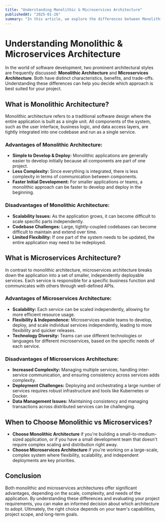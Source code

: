 ```yaml
---
title: "Understanding Monolithic & Microservices Architecture"
publishedAt: "2025-01-26"
summary: "In this article, we explore the differences between Monolithic and Microservices architectures, their advantages, and when to use each."
---
```


# Understanding Monolithic & Microservices Architecture

In the world of software development, two prominent architectural styles are frequently discussed: **Monolithic Architecture** and **Microservices Architecture**. Both have distinct characteristics, benefits, and trade-offs. Understanding these differences can help you decide which approach is best suited for your project.

## What is Monolithic Architecture?

Monolithic architecture refers to a traditional software design where the entire application is built as a single unit. All components of the system, such as the user interface, business logic, and data access layers, are tightly integrated into one codebase and run as a single service.

### Advantages of Monolithic Architecture:

- **Simple to Develop & Deploy:** Monolithic applications are generally easier to develop initially because all components are part of one project.
- **Less Complexity:** Since everything is integrated, there is less complexity in terms of communication between components.
- **Faster Initial Development:** For smaller applications or teams, a monolithic approach can be faster to develop and deploy in the beginning.

### Disadvantages of Monolithic Architecture:

- **Scalability Issues:** As the application grows, it can become difficult to scale specific parts independently.
- **Codebase Challenges:** Large, tightly-coupled codebases can become difficult to maintain and extend over time.
- **Limited Flexibility:** If one part of the system needs to be updated, the entire application may need to be redeployed.

## What is Microservices Architecture?

In contrast to monolithic architecture, microservices architecture breaks down the application into a set of smaller, independently deployable services. Each service is responsible for a specific business function and communicates with others through well-defined APIs.

### Advantages of Microservices Architecture:

- **Scalability:** Each service can be scaled independently, allowing for more efficient resource usage.
- **Flexibility & Independence:** Microservices enable teams to develop, deploy, and scale individual services independently, leading to more flexibility and quicker releases.
- **Technology Diversity:** Teams can use different technologies or languages for different microservices, based on the specific needs of each service.

### Disadvantages of Microservices Architecture:

- **Increased Complexity:** Managing multiple services, handling inter-service communication, and ensuring consistency across services adds complexity.
- **Deployment Challenges:** Deploying and orchestrating a large number of services requires robust infrastructure and tools like Kubernetes or Docker.
- **Data Management Issues:** Maintaining consistency and managing transactions across distributed services can be challenging.

## When to Choose Monolithic vs Microservices?

- **Choose Monolithic Architecture** if you're building a small-to-medium-sized application, or if you have a small development team that doesn't require complex scaling and distribution right away.
- **Choose Microservices Architecture** if you're working on a large-scale, complex system where flexibility, scalability, and independent deployments are key priorities.

## Conclusion

Both monolithic and microservices architectures offer significant advantages, depending on the scale, complexity, and needs of the application. By understanding these differences and evaluating your project requirements, you can make an informed decision about which architecture to adopt. Ultimately, the right choice depends on your team's capabilities, project scope, and long-term goals.
